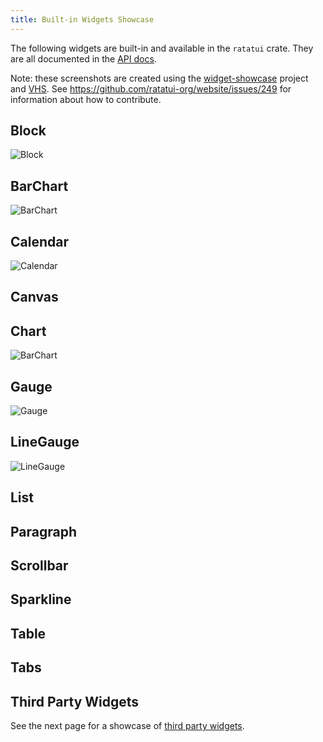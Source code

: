 ```yaml
---
title: Built-in Widgets Showcase
---
```



The following widgets are built-in and available in the `ratatui` crate. They are all documented in
the [API docs](https://docs.rs/ratatui/latest/ratatui/widgets/index.html).

Note: these screenshots are created using the [widget-showcase] project and [VHS]. See
https://github.com/ratatui-org/website/issues/249 for information about how to contribute.

[widget-showcase]: https://github.com/ratatui-org/website/blob/main/code/widget-showcase
[VHS]: https://github.com/charmbracelet/vhs

## Block <LinkBadge href="https://docs.rs/ratatui/latest/ratatui/widgets/block/struct.Block.html" text="Docs" />

![Block](./block.png)

## BarChart <LinkBadge href="https://docs.rs/ratatui/latest/ratatui/widgets/struct.BarChart.html" text="Docs" />

![BarChart](./bar_chart.png)

## Calendar <LinkBadge href="https://docs.rs/ratatui/latest/ratatui/widgets/calendar/struct.Monthly.html" text="Docs" />

![Calendar](./calendar.png)

## Canvas <LinkBadge href="https://docs.rs/ratatui/latest/ratatui/widgets/canvas/struct.Canvas.html" text="Docs" /> <LinkBadge text="Help Wanted" href="https://github.com/ratatui-org/website/issues/249" variant="caution" />

## Chart <LinkBadge href="https://docs.rs/ratatui/latest/ratatui/widgets/struct.Chart.html" text="Docs" />

![BarChart](./chart.png)

## Gauge <LinkBadge href="https://docs.rs/ratatui/latest/ratatui/widgets/struct.Gauge.html" text="Docs" />

![Gauge](./gauge.png)

## LineGauge <LinkBadge href="https://docs.rs/ratatui/latest/ratatui/widgets/struct.LineGauge.html" text="Docs" />

![LineGauge](./line_gauge.png)

## List <LinkBadge href="https://docs.rs/ratatui/latest/ratatui/widgets/struct.List.html" text="Docs" /> <LinkBadge text="Help Wanted" href="https://github.com/ratatui-org/website/issues/249" variant="caution" />

## Paragraph <LinkBadge href="https://docs.rs/ratatui/latest/ratatui/widgets/struct.Paragraph.html" text="Docs" /> <LinkBadge text="Help Wanted" href="https://github.com/ratatui-org/website/issues/249" variant="caution" />

## Scrollbar <LinkBadge href="https://docs.rs/ratatui/latest/ratatui/widgets/struct.Scrollbar.html" text="Docs" /> <LinkBadge text="Help Wanted" href="https://github.com/ratatui-org/website/issues/249" variant="caution" />

## Sparkline <LinkBadge href="https://docs.rs/ratatui/latest/ratatui/widgets/struct.Sparkline.html" text="Docs" /> <LinkBadge text="Help Wanted" href="https://github.com/ratatui-org/website/issues/249" variant="caution" />

## Table <LinkBadge href="https://docs.rs/ratatui/latest/ratatui/widgets/struct.Table.html" text="Docs" /> <LinkBadge text="Help Wanted" href="https://github.com/ratatui-org/website/issues/249" variant="caution" />

## Tabs <LinkBadge href="https://docs.rs/ratatui/latest/ratatui/widgets/struct.Tabs.html" text="Docs" /> <LinkBadge text="Help Wanted" href="https://github.com/ratatui-org/website/issues/249" variant="caution" />

## Third Party Widgets

See the next page for a showcase of [third party widgets](../third-party-widgets).
